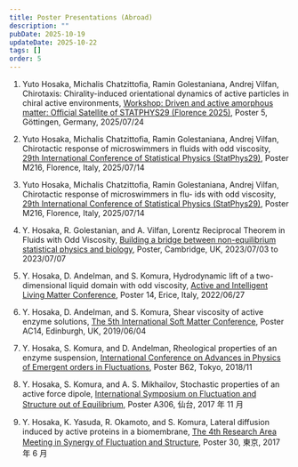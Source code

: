 ```yaml
---
title: Poster Presentations (Abroad)
description: ""
pubDate: 2025-10-19
updateDate: 2025-10-22
tags: []
order: 5
---
```

1. Yuto Hosaka, Michalis Chatzittofia, Ramin Golestaniana, Andrej Vilfan,
   Chirotaxis: Chirality-induced orientational dynamics of active particles in chiral active environments,
   [Workshop: Driven and active amorphous matter: Official Satellite of STATPHYS29 (Florence 2025)](https://events.gwdg.de/event/1059/), Poster 5, Göttingen, Germany, 2025/07/24

1. Yuto Hosaka, Michalis Chatzittofia, Ramin Golestaniana, Andrej Vilfan,
   Chirotactic response of microswimmers in fluids with odd viscosity,
   [29th International Conference of Statistical Physics (StatPhys29)](https://statphys29.org), Poster M216, Florence, Italy, 2025/07/14

1. Yuto Hosaka, Michalis Chatzittofia, Ramin Golestaniana, Andrej Vilfan,
   Chirotactic response of microswimmers in flu- ids with odd viscosity,
   [29th International Conference of Statistical Physics (StatPhys29)](https://statphys29.org), Poster M216, Florence, Italy, 2025/07/14

1. Y. Hosaka, R. Golestanian, and A. Vilfan,
   Lorentz Reciprocal Theorem in Fluids with Odd Viscosity,
   [Building a bridge between non-equilibrium statistical physics and biology](https://www.newton.ac.uk/event/splw01/), Poster, Cambridge, UK, 2023/07/03 to 2023/07/07

1. Y. Hosaka, D. Andelman, and S. Komura,
   Hydrodynamic lift of a two-dimensional liquid domain with odd viscosity,
   [Active and Intelligent Living Matter Conference](https://www.doostmohammadilab.com/erice2022), Poster 14, Erice, Italy, 2022/06/27

1. Y. Hosaka, D. Andelman, and S. Komura,
   Shear viscosity of active enzyme solutions,
   [The 5th International Soft Matter Conference](https://www.ismc2019.ed.ac.uk/), Poster AC14, Edinburgh, UK, 2019/06/04

1. Y. Hosaka, S. Komura, and D. Andelman,
   Rheological properties of an enzyme suspension,
   [International Conference on Advances in Physics of Emergent orders in Fluctuations](https://apef2018.org/), Poster B62, Tokyo, 2018/11

1. Y. Hosaka, S. Komura, and A. S. Mikhailov,
   Stochastic properties of an active force dipole,
   [International Symposium on Fluctuation and Structure out of Equilibrium](http://sfs-dynamics.jp/sfs2017/), Poster A306, 仙台, 2017 年 11 月

1. Y. Hosaka, K. Yasuda, R. Okamoto, and S. Komura,
   Lateral diffusion induced by active proteins in a biomembrane,
   [The 4th Research Area Meeting in Synergy of Fluctuation and Structure](http://sfs-dynamics.jp/eng/kenkyukai/index.html), Poster 30, 東京, 2017 年 6 月
